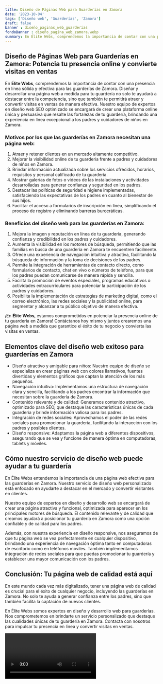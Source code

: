 ```yaml
---
title: Diseño de Páginas Web para Guarderías en Zamora
date: '2023-10-04'
tags: ['Diseño web', 'Guarderías', 'Zamora']
draft: false
banner : diseño_paginas_web_guarderías
fondoBanner : diseño_pagina_web_zamora.webp
summary: En Élite Webs, comprendemos la importancia de contar con una presencia en línea sólida y efectiva para las guarderías de Zamora. Diseñar y desarrollar una página web a medida para tu guardería no solo te ayudará a destacar entre la competencia, sino que también te permitirá atraer y convertir visitas en ventas de manera efectiva. Nuestro equipo de expertos en diseño web SEO optimizado se encargará de crear una plataforma online única y persuasiva que resalte las fortalezas de tu guardería, brindando una experiencia en línea excepcional a los padres y cuidadores de niños en Zamora.
---
```


## Diseño de Páginas Web para Guarderías en Zamora: Potencia tu presencia online y convierte visitas en ventas 

En **Élite Webs**, comprendemos la importancia de contar con una presencia en línea sólida y efectiva para las guarderías de Zamora. Diseñar y desarrollar una página web a medida para tu guardería no solo te ayudará a destacar entre la competencia, sino que también te permitirá atraer y convertir visitas en ventas de manera efectiva. Nuestro equipo de expertos en diseño web SEO optimizado se encargará de crear una plataforma online única y persuasiva que resalte las fortalezas de tu guardería, brindando una experiencia en línea excepcional a los padres y cuidadores de niños en Zamora.

### Motivos por los que las guarderías en Zamora necesitan una página web:
1. Atraer y retener clientes en un mercado altamente competitivo.
2. Mejorar la visibilidad online de tu guardería frente a padres y cuidadores de niños en Zamora.
3. Brindar información actualizada sobre los servicios ofrecidos, horarios, requisitos y personal calificado de tu guardería.
4. Mostrar galerías de fotos o videos de las instalaciones y actividades desarrolladas para generar confianza y seguridad en los padres.
5. Destacar las políticas de seguridad e higiene implementadas, satisfaciendo las expectativas de los padres en cuanto al bienestar de sus hijos.
6. Facilitar el acceso a formularios de inscripción en línea, simplificando el proceso de registro y eliminando barreras burocráticas.

### Beneficios del diseño web para las guarderías en Zamora:
1. Mejora la imagen y reputación en línea de tu guardería, generando confianza y credibilidad en los padres y cuidadores.
2. Aumenta la visibilidad en los motores de búsqueda, permitiendo que las familias en busca de una guardería en Zamora te encuentren fácilmente.
3. Ofrece una experiencia de navegación intuitiva y atractiva, facilitando la búsqueda de información y la toma de decisiones de los padres.
4. Permite la integración de herramientas de contacto directo, como formularios de contacto, chat en vivo o números de teléfono, para que los padres puedan comunicarse de manera rápida y sencilla.
5. Facilita la promoción de eventos especiales, programas educativos o actividades extracurriculares para potenciar la participación de los padres y cuidadores.
6. Posibilita la implementación de estrategias de marketing digital, como el correo electrónico, las redes sociales y la publicidad online, para segmentar y alcanzar a tu público objetivo de manera efectiva.

¡En **Élite Webs**, estamos comprometidos en potenciar la presencia online de tu guardería en Zamora! Contáctanos hoy mismo y juntos crearemos una página web a medida que garantice el éxito de tu negocio y convierta las visitas en ventas.

<GifSeo />

<Cta />

## Elementos clave del diseño web exitoso para guarderías en Zamora

- Diseño atractivo y amigable para niños: Nuestro equipo de diseño se especializa en crear páginas web con colores llamativos, fuentes divertidas y elementos gráficos que captan la atención de los más pequeños.
- Navegación intuitiva: Implementamos una estructura de navegación clara y sencilla, facilitando a los padres encontrar la información que necesitan sobre la guardería de Zamora.
- Contenido relevante y de calidad: Generamos contenido atractivo, optimizado para SEO, que destaque las características únicas de cada guardería y brinde información valiosa para los padres.
- Integración de redes sociales: Aprovechamos el poder de las redes sociales para promocionar la guardería, facilitando la interacción con los padres y posibles clientes.
- Diseño responsive: Adaptamos la página web a diferentes dispositivos, asegurando que se vea y funcione de manera óptima en computadoras, tablets y móviles.

## Cómo nuestro servicio de diseño web puede ayudar a tu guardería

En Élite Webs entendemos la importancia de una página web efectiva para las guarderías en Zamora. Nuestro servicio de diseño web personalizado está enfocado en ayudarte a destacar en el mercado y convertir visitantes en clientes. 

Nuestro equipo de expertos en diseño y desarrollo web se encargará de crear una página atractiva y funcional, optimizada para aparecer en los principales motores de búsqueda. El contenido relevante y de calidad que creamos ayudará a posicionar tu guardería en Zamora como una opción confiable y de calidad para los padres.

Además, con nuestra experiencia en diseño responsive, nos aseguramos de que tu página web se vea perfectamente en cualquier dispositivo, brindando una experiencia de navegación óptima tanto en computadoras de escritorio como en teléfonos móviles. También implementamos integración de redes sociales para que puedas promocionar tu guardería y establecer una mayor comunicación con los padres.

## Conclusión: Tu página web de calidad está aquí

En este mundo cada vez más digitalizado, tener una página web de calidad es crucial para el éxito de cualquier negocio, incluyendo las guarderías en Zamora. No solo te ayuda a generar confianza entre los padres, sino que también facilita la captación de nuevos clientes. 

En Élite Webs somos expertos en diseño y desarrollo web para guarderías. Nos comprometemos en brindarte un servicio personalizado que destaque las cualidades únicas de tu guardería en Zamora. Contacta con nosotros para impulsar tu presencia en línea y convertir visitas en ventas.

<Video />

<CtaBot job='Guarderías' city='Zamora'/>

<Gmaps query='Zamora+españa+maps' />